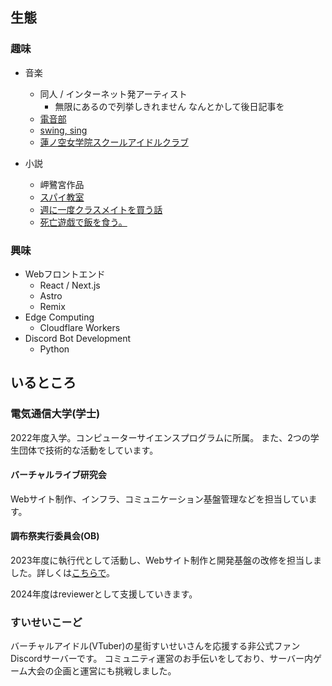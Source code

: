 ## 生態

### 趣味

- 音楽
  - 同人 / インターネット発アーティスト
    - 無限にあるので列挙しきれません なんとかして後日記事を
  - [電音部](https://denonbu.jp/)
  - [swing, sing](https://swingsing.net/)
  - [蓮ノ空女学院スクールアイドルクラブ](https://www.lovelive-anime.jp/hasunosora/)

- 小説
  - 岬鷺宮作品
  - [スパイ教室](https://booklog.jp/item/1/4040734807)
  - [週に一度クラスメイトを買う話](https://booklog.jp/item/1/4040748786)
  - [死亡遊戯で飯を食う。](https://booklog.jp/item/1/B0C3QMZ62R)


### 興味
- Webフロントエンド
  - React / Next.js
  - Astro
  - Remix
- Edge Computing
  - Cloudflare Workers
- Discord Bot Development
  - Python

## いるところ

### 電気通信大学(学士)
2022年度入学。コンピューターサイエンスプログラムに所属。
また、2つの学生団体で技術的な活動をしています。

#### バーチャルライブ研究会
Webサイト制作、インフラ、コミュニケーション基盤管理などを担当しています。
<UrlCard url="https://mikuec.com" />

#### 調布祭実行委員会(OB)
2023年度に執行代として活動し、Webサイト制作と開発基盤の改修を担当しました。詳しくは[こちらで](/portfolio#experience)。

2024年度はreviewerとして支援していきます。
<UrlCard url="https://73rd.chofusai.jp" />


### すいせいこーど
バーチャルアイドル(VTuber)の星街すいせいさんを応援する非公式ファンDiscordサーバーです。
コミュニティ運営のお手伝いをしており、サーバー内ゲーム大会の企画と運営にも挑戦しました。
<UrlCard caption="大会運営を大いにサポートしていただいた方の記事" url="https://note.com/suiseicord/n/nb2b459261e5e" />
